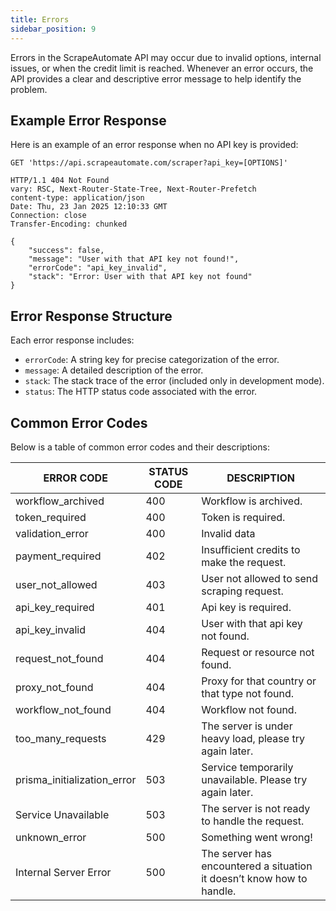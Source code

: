 ```yaml
---
title: Errors
sidebar_position: 9
---
```



Errors in the ScrapeAutomate API may occur due to invalid options, internal issues, or when the credit limit is reached. Whenever an error occurs, the API provides a clear and descriptive error message to help identify the problem.

## Example Error Response

Here is an example of an error response when no API key is provided:

```http
GET 'https://api.scrapeautomate.com/scraper?api_key=[OPTIONS]'

HTTP/1.1 404 Not Found
vary: RSC, Next-Router-State-Tree, Next-Router-Prefetch
content-type: application/json
Date: Thu, 23 Jan 2025 12:10:33 GMT
Connection: close
Transfer-Encoding: chunked

{
    "success": false,
    "message": "User with that API key not found!",
    "errorCode": "api_key_invalid",
    "stack": "Error: User with that API key not found"
}
```

## Error Response Structure

Each error response includes:

- `errorCode`: A string key for precise categorization of the error.
- `message`: A detailed description of the error.
- `stack`: The stack trace of the error (included only in development mode).
- `status`: The HTTP status code associated with the error.

## Common Error Codes

Below is a table of common error codes and their descriptions:

| ERROR CODE                  | STATUS CODE | DESCRIPTION                                                           |
| --------------------------- | ----------- | --------------------------------------------------------------------- |
| workflow_archived           | 400         | Workflow is archived.                                                 |
| token_required              | 400         | Token is required.                                                    |
| validation_error            | 400         | Invalid data                                                          |
| payment_required            | 402         | Insufficient credits to make the request.                             |
| user_not_allowed            | 403         | User not allowed to send scraping request.                            |
| api_key_required            | 401         | Api key is required.                                                  |
| api_key_invalid             | 404         | User with that api key not found.                                     |
| request_not_found           | 404         | Request or resource not found.                                        |
| proxy_not_found             | 404         | Proxy for that country or that type not found.                        |
| workflow_not_found          | 404         | Workflow not found.                                                   |
| too_many_requests           | 429         | The server is under heavy load, please try again later.               |
| prisma_initialization_error | 503         | Service temporarily unavailable. Please try again later.              |
| Service Unavailable         | 503         | The server is not ready to handle the request.                        |
| unknown_error               | 500         | Something went wrong!                                                 |
| Internal Server Error       | 500         | The server has encountered a situation it doesn’t know how to handle. |
